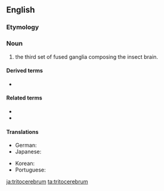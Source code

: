 ==English==

===Etymology===
{{prefix|trito|t1=third|cerebrum|lang=en}}

===Noun===
{{en-noun|tritocerebra}}<!-- "tritocerebrums" appears to appear only in the construction "proto-, deuto- and tritocerebrums," in which case it is not "tritocerebrum" but "cerebrum" which is being counted. -->

# {{lb|en|entomology}} the third set of fused ganglia composing the insect brain.

====Derived terms====
* {{l|en|tritocerebral}}

====Related terms====
* {{l|en|protocerebrum}}
* {{l|en|deutocerebrum}}

====Translations====
{{trans-top|part of insect brain}}
* German: {{t|de|Tritocerebrum|n}}
* Japanese: {{t|ja|後大脳|tr=[[ごだいのう]], godainō|sc=Jpan}}
{{trans-mid}}
* Korean: {{t|ko|후대뇌|sc=Kore}}
* Portuguese: {{t|pt|tritocérebro|m}}
{{trans-bottom}}

[[ja:tritocerebrum]]
[[ta:tritocerebrum]]